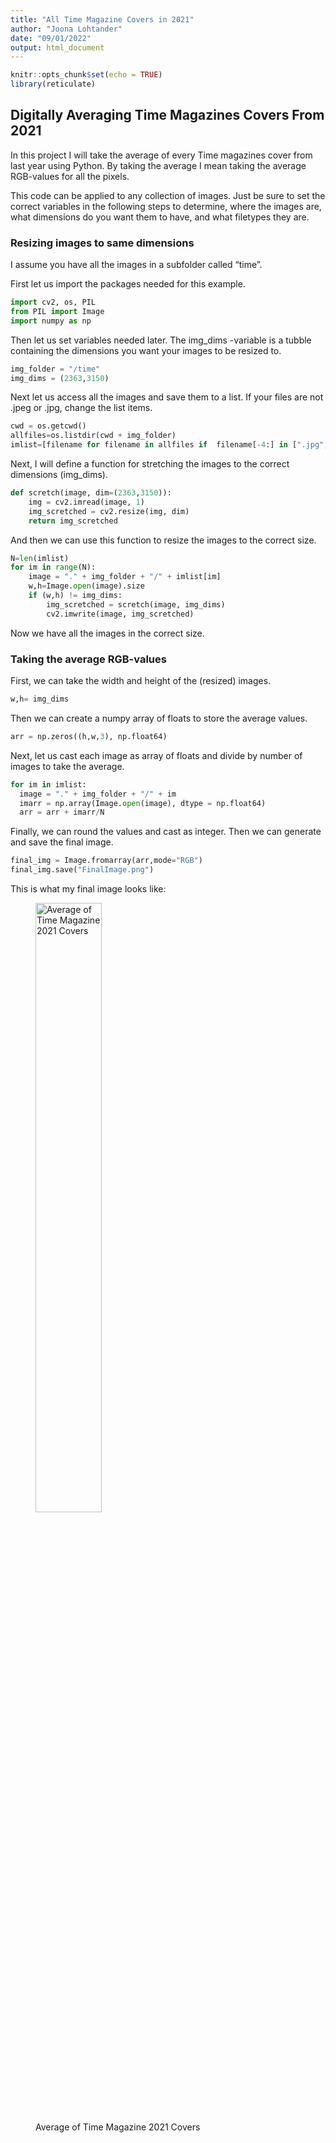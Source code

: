 ---
title: "All Time Magazine Covers in 2021"
author: "Joona Lohtander"
date: "09/01/2022"
output: html_document
---

```{r setup, include=FALSE}
knitr::opts_chunk$set(echo = TRUE)
library(reticulate)
```

## Digitally Averaging Time Magazines Covers From 2021

In this project I will take the average of every Time magazines cover from last year using Python. By taking the average I mean taking the average RGB-values for all the pixels.

This code can be applied to any collection of images. Just be sure to set the correct variables in the following steps to determine, where the images are, what dimensions do you want them to have, and what filetypes they are.

### Resizing images to same dimensions

I assume you have all the images in a subfolder called "time".

First let us import the packages needed for this example.

```{python imports, eval = F}
import cv2, os, PIL
from PIL import Image
import numpy as np
```

Then let us set variables needed later. The img_dims -variable is a tubble containing the dimensions you want your images to be resized to.

```{python variables}
img_folder = "/time"
img_dims = (2363,3150)
```

Next let us access all the images and save them to a list. If your files are not .jpeg or .jpg, change the list items.

```{python images, eval = F}
cwd = os.getcwd()
allfiles=os.listdir(cwd + img_folder)
imlist=[filename for filename in allfiles if  filename[-4:] in [".jpg",".jpeg"]]
```

Next, I will define a function for stretching the images to the correct dimensions (img_dims).

```{python stretch, eval = F}
def scretch(image, dim=(2363,3150)):
    img = cv2.imread(image, 1)
    img_scretched = cv2.resize(img, dim)
    return img_scretched
```

And then we can use this function to resize the images to the correct size.

```{python stretching, eval = F}
N=len(imlist)
for im in range(N):
    image = "." + img_folder + "/" + imlist[im]
    w,h=Image.open(image).size
    if (w,h) != img_dims:
        img_scretched = scretch(image, img_dims)
        cv2.imwrite(image, img_scretched)
```

Now we have all the images in the correct size.

### Taking the average RGB-values

First, we can take the width and height of the (resized) images.

```{python dims, eval = F}
w,h= img_dims
```

Then we can create a numpy array of floats to store the average values.

```{python arr, eval = F}
arr = np.zeros((h,w,3), np.float64)
```

Next, let us cast each image as array of floats and divide by number of images to take the average.

```{python avg, eval = F}
for im in imlist:
  image = "." + img_folder + "/" + im
  imarr = np.array(Image.open(image), dtype = np.float64)
  arr = arr + imarr/N
```

Finally, we can round the values and cast as integer. Then we can generate and save the final image.

```{python final, eval = F}
final_img = Image.fromarray(arr,mode="RGB")
final_img.save("FinalImage.png")
```

This is what my final image looks like:

![Average of Time Magazine 2021 Covers](FinalImage.png){width=50%}

